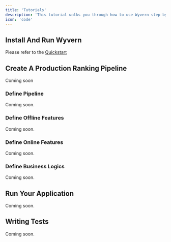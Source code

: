 ```yaml
---
title: 'Tutorials'
description: 'This tutorial walks you through how to use Wyvern step by step toward setting up pipeline like the the one from [Quickstart](/quickstart). There are more explanations of what each component does. Each section builds on the previous ones but it is structured to separate topics so that you can go directly to any section and find information that you need'
icon: 'code'
---
```


## Install And Run Wyvern
Please refer to the [Quickstart](/quickstart)

## Create A Production Ranking Pipeline
Coming soon

### Define Pipeline
Coming soon.


### Define Offline Features
Coming soon.


### Define Online Features
Coming soon.


### Define Business Logics
Coming soon.


## Run Your Application
Coming soon.


## Writing Tests
Coming soon.
